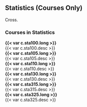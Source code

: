 ## Statistics (Courses Only)

Cross. 

### Courses in Statistics 

 **{{< var c.sta100.long >}}**  
  {{< var c.sta100.desc >}}  
 **{{< var c.sta105.long >}}**  
  {{< var c.sta105.desc >}}  
 **{{< var c.sta110.long >}}**  
  {{< var c.sta110.desc >}}  
 **{{< var c.sta130.long >}}**  
  {{< var c.sta130.desc >}}  
 **{{< var c.sta315.long >}}**  
  {{< var c.sta315.desc >}}  
 **{{< var c.sta325.long >}}**  
  {{< var c.sta325.desc >}}  


